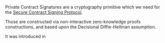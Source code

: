 Private Contract Signatures are a cryptography primitive which we need for the [[Secure Contract Signing Protocol]].

Those are constructed via non-interactive zero-knowledge proofs constructions, and based upon the Decisional Diffie-Hellman assumption.

It was introduced in
